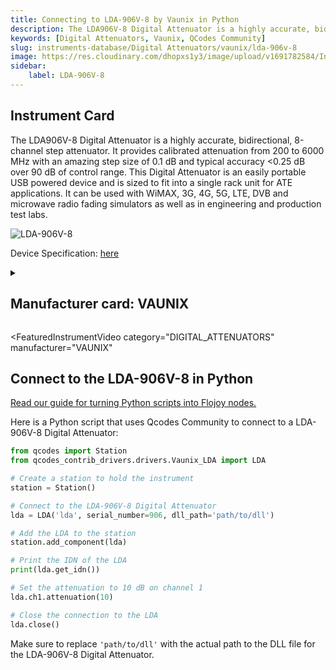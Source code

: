 ```yaml
---
title: Connecting to LDA-906V-8 by Vaunix in Python
description: The LDA906V-8 Digital Attenuator is a highly accurate, bidirectional, 8-channel step attenuator. It provides calibrated attenuation from 200 to 6000 MHz with an amazing step size of 0.1 dB and typical accuracy <0.25 dB over 90 dB of control range. This Digital Attenuator is an easily portable USB powered device and is sized to fit into a single rack unit for ATE applications. It can be used with WiMAX, 3G, 4G, 5G, LTE, DVB and microwave radio fading simulators as well as in engineering and production test labs.
keywords: [Digital Attenuators, Vaunix, QCodes Community] 
slug: instruments-database/Digital Attenuators/vaunix/lda-906v-8 
image: https://res.cloudinary.com/dhopxs1y3/image/upload/v1691782584/Instruments/Digital%20Attenuator/LDA-908V-8/LDA-908V-8.png
sidebar:
    label: LDA-906V-8 
---
```



## Instrument Card

The LDA906V-8 Digital Attenuator is a highly accurate, bidirectional, 8-channel step attenuator. It provides calibrated attenuation from 200 to 6000 MHz with an amazing step size of 0.1 dB and typical accuracy <0.25 dB over 90 dB of control range. This Digital Attenuator is an easily portable USB powered device and is sized to fit into a single rack unit for ATE applications. It can be used with WiMAX, 3G, 4G, 5G, LTE, DVB and microwave radio fading simulators as well as in engineering and production test labs.

![LDA-906V-8](https://res.cloudinary.com/dhopxs1y3/image/upload/v1691782584/Instruments/Digital%20Attenuator/LDA-908V-8/LDA-908V-8.png)

Device Specification: [here](https://vaunix.com/resources/digital%20attenuators-datasheet.pdf)

<details style={{ marginTop: "15px"}}>
<summary><h2 style={{display:'inline'}}>Manufacturer card: VAUNIX</h2></summary>

![VAUNIX](https://res.cloudinary.com/dhopxs1y3/image/upload/v1692125985/Instruments/Vendor%20Logos/Vaunix.png)

Vaunix Technology Corp. designs, manufactures, and services RF and microwave test equipment and digital radio communications products. Utilizing our deep RF and software engineering expertise, rooted in microwave radio and wireless equipment repair and testing, Vaunix developed the Lab Brick® family of electronic test products, which set a new standard for cost, size, and simplicity of wireless testing devices. Powered by a USB connection and controlled by easy-to-use, graphical-user-interface (GUI) software, Lab Bricks have been designed to meet the needs of wireless engineers and technicians who want to create flexible, customized system solutions either in the lab or in the field. We 've expanded our Lab Brick® family of electronic test products to include Attenuator Matrix solutions that double as Wireless [Handover Test Systems](https://vaunix.com/handover-test-systems/) to give our test technicians and product engineers the advanced capability to solve unique wireless _handover _testing challenges and bring affordability, functionality, reliability and simplicity to the microwave test bench.

- Headquarters: USA
- Yearly Revenue (millions, USD): 5
- Vendor Website: [here](https://vaunix.com/)

</details>


<FeaturedInstrumentVideo
  category="DIGITAL_ATTENUATORS"
  manufacturer="VAUNIX"
></FeaturedInstrumentVideo>

## Connect to the LDA-906V-8 in Python

[Read our guide for turning Python scripts into Flojoy nodes.](https://docs.flojoy.ai/contribution/blocks/custom-flojoy-block/)



<Tabs>
<TabItem value="Flojoy" label="Flojoy" className="flojoy-instrument-tabs">

<NodeCardCollection category="DIGITAL_ATTENUATORS" manufacturer="Vaunix"></NodeCardCollection>

</TabItem>
<TabItem value="QCodes Community" label="QCodes Community">

Here is a Python script that uses Qcodes Community to connect to a LDA-906V-8 Digital Attenuator:

```python
from qcodes import Station
from qcodes_contrib_drivers.drivers.Vaunix_LDA import LDA

# Create a station to hold the instrument
station = Station()

# Connect to the LDA-906V-8 Digital Attenuator
lda = LDA('lda', serial_number=906, dll_path='path/to/dll')

# Add the LDA to the station
station.add_component(lda)

# Print the IDN of the LDA
print(lda.get_idn())

# Set the attenuation to 10 dB on channel 1
lda.ch1.attenuation(10)

# Close the connection to the LDA
lda.close()
```

Make sure to replace `'path/to/dll'` with the actual path to the DLL file for the LDA-906V-8 Digital Attenuator.

</TabItem>
</Tabs>